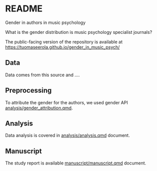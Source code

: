 # README

Gender in authors in music psychology

What is the gender distribution is music psychology specialist journals?


The public-facing version of the repository is available at
[https://tuomaseerola.github.io/gender_in_music_psych/](https://tuomaseerola.github.io/gender_in_music_psych/)


## Data

Data comes from this source and ....

## Preprocessing

To attribute the gender for the authors, we used gender API [analysis/gender_attribution.qmd](analysis/gender_attribution.qmd). 

## Analysis

Data analysis is covered in [analysis/analysis.qmd](analysis/analysis.qmd) document.

## Manuscript

The study report is available [manuscript/manuscript.qmd](manuscript/manuscript.qmd) document.

